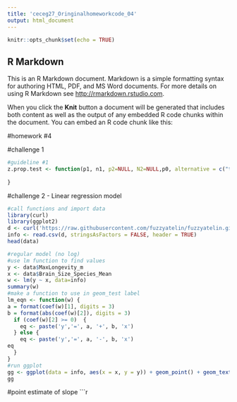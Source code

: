 ```yaml
---
title: 'ceceg27_Oringinalhomeworkcode_04'
output: html_document
---
```


```r
knitr::opts_chunk$set(echo = TRUE)
```

## R Markdown

This is an R Markdown document. Markdown is a simple formatting syntax for authoring HTML, PDF, and MS Word documents. For more details on using R Markdown see <http://rmarkdown.rstudio.com>.

When you click the **Knit** button a document will be generated that includes both content as well as the output of any embedded R code chunks within the document. You can embed an R code chunk like this:

#homework #4

#challenge 1

```r
#guideline #1 
z.prop.test <- function(p1, n1, p2=NULL, N2=NULL,p0, alternative = c("two.sided"), conf.level = 0.95) {
  
}
```

#challenge 2 - Linear regression model 

```r
#call functions and import data
library(curl)
library(ggplot2)
d <- curl('https://raw.githubusercontent.com/fuzzyatelin/fuzzyatelin.github.io/master/AN588_Fall21/KamilarAndCooperData.csv')
info <- read.csv(d, stringsAsFactors = FALSE, header = TRUE)
head(data)
```

```r
#regular model (no log)
#use lm function to find values
y <- data$MaxLongevity_m
x <- data$Brain_Size_Species_Mean
w <- lm(y ~ x, data=info)
summary(w)
#make a function to use in geom_test label 
lm_eqn <- function(w) {
a = format(coef(w)[1], digits = 3)
b = format(abs(coef(w)[2]), digits = 3)
  if (coef(w)[2] >= 0)  {
    eq <- paste('y','=', a, '+', b, 'x')
  } else {
    eq <- paste('y','=', a, '-', b, 'x') 
eq
  }
}
#run ggplot
gg <- ggplot(data = info, aes(x = x, y = y)) + geom_point() + geom_text(x = 500, y = 800,label= lm_eqn(w)) + geom_smooth(method = "lm", formula = y ~ x)
gg
```

#point estimate of slope
```r










